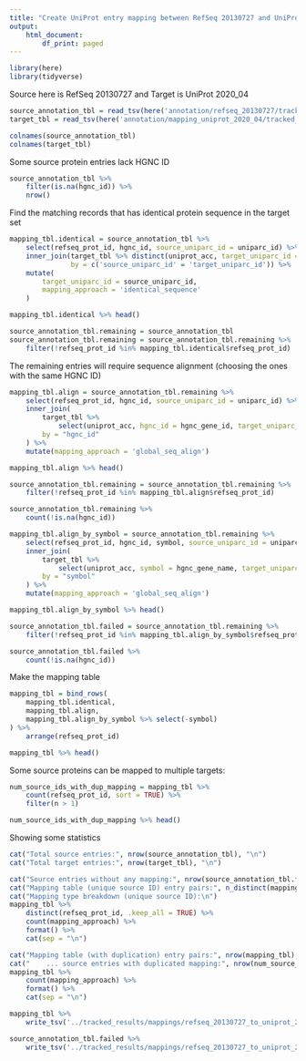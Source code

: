```yaml
---
title: "Create UniProt entry mapping between RefSeq 20130727 and UniProt 2020_04"
output:
    html_document:
        df_print: paged
---
```


```r
library(here)
library(tidyverse)
```

Source here is RefSeq 20130727 and Target is UniProt 2020_04
```r
source_annotation_tbl = read_tsv(here('annotation/refseq_20130727/tracked_results/refseq_20130727_human_only.tsv.gz'))
target_tbl = read_tsv(here('annotation/mapping_uniprot_2020_04/tracked_results/uniprot_reviewed_human_proteome_hgnc_only.v2020_04.tsv.gz'))
```

```r
colnames(source_annotation_tbl)
colnames(target_tbl)
```

Some source protein entries lack HGNC ID
```r
source_annotation_tbl %>%
    filter(is.na(hgnc_id)) %>%
    nrow()
```

Find the matching records that has identical protein sequence in the target set
```r
mapping_tbl.identical = source_annotation_tbl %>%
    select(refseq_prot_id, hgnc_id, source_uniparc_id = uniparc_id) %>%
    inner_join(target_tbl %>% distinct(uniprot_acc, target_uniparc_id = uniparc_id), 
               by = c('source_uniparc_id' = 'target_uniparc_id')) %>%
    mutate(
        target_uniparc_id = source_uniparc_id,
        mapping_approach = 'identical_sequence'
    )

mapping_tbl.identical %>% head()
```
```r
source_annotation_tbl.remaining = source_annotation_tbl
source_annotation_tbl.remaining = source_annotation_tbl.remaining %>%
    filter(!refseq_prot_id %in% mapping_tbl.identical$refseq_prot_id)
```


The remaining entries will require sequence alignment (choosing the ones with the same HGNC ID)
```r
mapping_tbl.align = source_annotation_tbl.remaining %>%
    select(refseq_prot_id, hgnc_id, source_uniparc_id = uniparc_id) %>%
    inner_join(
        target_tbl %>% 
            select(uniprot_acc, hgnc_id = hgnc_gene_id, target_uniparc_id = uniparc_id),
        by = "hgnc_id"
    ) %>%
    mutate(mapping_approach = 'global_seq_align')

mapping_tbl.align %>% head()
```

```r
source_annotation_tbl.remaining = source_annotation_tbl.remaining %>%
    filter(!refseq_prot_id %in% mapping_tbl.align$refseq_prot_id)

source_annotation_tbl.remaining %>%
    count(!is.na(hgnc_id))
```

```r
mapping_tbl.align_by_symbol = source_annotation_tbl.remaining %>%
    select(refseq_prot_id, hgnc_id, symbol, source_uniparc_id = uniparc_id) %>%
    inner_join(
        target_tbl %>% 
            select(uniprot_acc, symbol = hgnc_gene_name, target_uniparc_id = uniparc_id),
        by = "symbol"
    ) %>%
    mutate(mapping_approach = 'global_seq_align')

mapping_tbl.align_by_symbol %>% head()
```
```r
source_annotation_tbl.failed = source_annotation_tbl.remaining %>%
    filter(!refseq_prot_id %in% mapping_tbl.align_by_symbol$refseq_prot_id)
```

```r
source_annotation_tbl.failed %>%
    count(!is.na(hgnc_id))
```

Make the mapping table
```r
mapping_tbl = bind_rows(
    mapping_tbl.identical,
    mapping_tbl.align,
    mapping_tbl.align_by_symbol %>% select(-symbol)
) %>%
    arrange(refseq_prot_id)

mapping_tbl %>% head()
```

Some source proteins can be mapped to multiple targets:
```r
num_source_ids_with_dup_mapping = mapping_tbl %>%
    count(refseq_prot_id, sort = TRUE) %>%
    filter(n > 1)

num_source_ids_with_dup_mapping %>% head()
```

Showing some statistics
```r
cat("Total source entries:", nrow(source_annotation_tbl), "\n")
cat("Total target entries:", nrow(target_tbl), "\n")

cat("Source entries without any mapping:", nrow(source_annotation_tbl.failed), "\n")
cat("Mapping table (unique source ID) entry pairs:", n_distinct(mapping_tbl$refseq_prot_id), "\n")
cat("Mapping type breakdown (unique source ID):\n")
mapping_tbl %>%
    distinct(refseq_prot_id, .keep_all = TRUE) %>%
    count(mapping_approach) %>%
    format() %>%
    cat(sep = "\n")

cat("Mapping table (with duplication) entry pairs:", nrow(mapping_tbl), "\n")
cat("    ... source entries with duplicated mapping:", nrow(num_source_ids_with_dup_mapping), "\n")
mapping_tbl %>%
    count(mapping_approach) %>%
    format() %>%
    cat(sep = "\n")
```

```r
mapping_tbl %>% 
    write_tsv('../tracked_results/mappings/refseq_20130727_to_uniprot_2020_04_mappable.tsv.gz')

source_annotation_tbl.failed %>%
    write_tsv('../tracked_results/mappings/refseq_20130727_to_uniprot_2020_04_not_mappable.tsv.gz')
```

